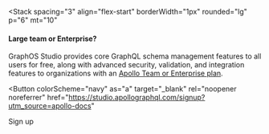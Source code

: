 
<Stack
  spacing="3"
  align="flex-start"
  borderWidth="1px"
  rounded="lg"
  p="6"
  mt="10"
>

#### Large team or Enterprise?

GraphOS Studio provides core GraphQL schema management features to all users for free, along with advanced security, validation, and integration features to organizations with an [Apollo Team or Enterprise plan](https://www.apollographql.com/pricing).

<Button
  colorScheme="navy"
  as="a"
  target="_blank"
  rel="noopener noreferrer"
  href="https://studio.apollographql.com/signup?utm_source=apollo-docs"
>
  Sign up
</Button>

</Stack>
